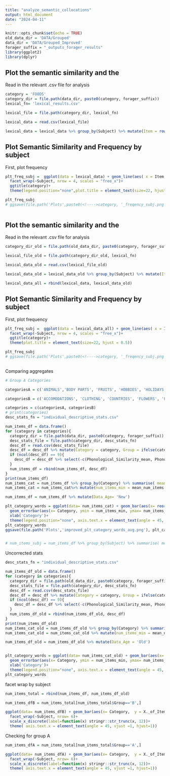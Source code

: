 ```yaml
---
title: "analyze_semantic_collocations"
output: html_document
date: "2024-04-11"
---
```


```r
knitr::opts_chunk$set(echo = TRUE)
old_data_dir = 'DATA/Grouped'
data_dir = 'DATA/Grouped_Improved'
forager_suffix = "_outputs_forager_results"
library(ggplot2)
library(dplyr)
```

## Plot the semantic similarity and the 

Read in the relevant .csv file for analysis

```r
category = 'FOODS'
category_dir = file.path(data_dir, paste0(category, forager_suffix))
lexical_fn= 'lexical_results.csv'

lexical_file = file.path(category_dir, lexical_fn)

lexical_data = read.csv(lexical_file)

lexical_data = lexical_data %>% group_by(Subject) %>% mutate(Item = row_number(), Data_Age = 'New')

```

## Plot Semantic Similarity and Frequency by subject

First, plot frequency
```r

plt_freq_subj =  ggplot(data = lexical_data) + geom_line(aes( x = Item, y = Frequency_Value, color = Subject, group = Subject))+
  facet_wrap(~Subject, nrow = 4, scales = "free_x")+ 
  ggtitle(category)+
  theme(legend.position="none",plot.title = element_text(size=22, hjust = 0.5))

plt_freq_subj
# ggsave(file.path('Plots',paste0(<!---->category, '_freqency_subj.png')), plt_freq_subj, units = "in", width = 8, height = 5)
  
```


## Plot the semantic similarity and the 

Read in the relevant .csv file for analysis

```r
category_dir_old = file.path(old_data_dir, paste0(category, forager_suffix))

lexical_file_old = file.path(category_dir_old, lexical_fn)

lexical_data_old = read.csv(lexical_file_old)

lexical_data_old = lexical_data_old %>% group_by(Subject) %>% mutate(Item = row_number(), Data_Age = 'Old')

lexical_data_all = rbind(lexical_data, lexical_data_old)

```

## Plot Semantic Similarity and Frequency by subject

First, plot frequency
```r

plt_freq_subj =  ggplot(data = lexical_data_all) + geom_line(aes( x = Item, y = Frequency_Value, linetype = Data_Age))+
  facet_wrap(~Subject, nrow = 4, scales = "free_x")+ 
  ggtitle(category)+
  theme(plot.title = element_text(size=22, hjust = 0.5))

plt_freq_subj
# ggsave(file.path('Plots',paste0(<!---->category, '_freqency_subj.png')), plt_freq_subj, units = "in", width = 8, height = 5)
  
```


Comparing aggregates 

```r

# Group A Categories

categoriesA = c('ANIMALS','BODY PARTS', 'FRUITS', 'HOBBIES', 'HOLIDAYS', 'HOME APPLIANCES', 'LIQUIDS', 'MEANS OF TRANSPORT', 'MEDICAL CONDITIONS', 'MUSICAL INSTRUMENTS', 'OCCUPATIONS', 'TOOLS', 'VEGETABLES')

categoriesB = c('ACCOMODATIONS', 'CLOTHING', 'COUNTRIES', 'FLOWERS', 'FOODS', 'FURNITURE', 'NATURAL ENVIRONMENT', 'NON-FOOD ITEMS FOUND IN SUPERMARKET', 'OFFICE SUPPLIES', 'SPORTS', 'TECHNOLOGY GADGETS & DEVICES', 'THINGS FOUND IN KITCHENS', 'TOYS')

categories = c(categoriesA, categoriesB)
# print(categories)
desc_stats_fn = "individual_descriptive_stats.csv"

num_items_df = data.frame()
for (category in categories){
  category_dir = file.path(data_dir, paste0(category, forager_suffix))
  desc_stats_file = file.path(category_dir, desc_stats_fn)
  desc_df = read.csv(desc_stats_file)
  desc_df = desc_df %>% mutate(Category = category, Group = ifelse(category %in% categoriesA, 'A', 'B') )
  if (ncol(desc_df) == 9){
    desc_df = desc_df %>% select(-c(Phonological_Similarity_mean, Phonological_Similarity_std))
  }
  num_items_df = rbind(num_items_df, desc_df)
}
print(num_items_df)
num_items_cat = num_items_df %>% group_by(Category) %>% summarise( mean_num_items = mean(X._of_Items, na.rm = TRUE), sd_num_items = sd(X._of_Items, na.rm = TRUE))
num_items_cat = num_items_cat%>% mutate(num_items_min = mean_num_items - sd_num_items, num_items_max = mean_num_items + sd_num_items)

num_items_df = num_items_df %>% mutate(Data_Age= 'New')

plt_category_words = ggplot(data= num_items_cat) + geom_bar(aes(x= reorder(Category, -mean_num_items),  y = mean_num_items, fill = Category), stat='identity')+
  geom_errorbar(aes(x= Category, ymin = num_items_min, ymax= num_items_max), width = 0)+
  xlab('Category')+
  theme(legend.position="none", axis.text.x = element_text(angle = 45, vjust =1, hjust=1))
plt_category_words
ggsave(file.path('Plots','improved_plt_category_words_avg.png'), plt_category_words, units = "in", width = 12, height = 6)


# num_items_subj = num_items_df %>% group_by(Subject) %>% summarise( mean_num_items = mean(X._of_Items), sd_num_items = sd(X._of_Items))
```


Uncorrected stats

```r

desc_stats_fn = "individual_descriptive_stats.csv"

num_items_df_old = data.frame()
for (category in categories){
  category_dir = file.path(old_data_dir, paste0(category, forager_suffix))
  desc_stats_file = file.path(category_dir, desc_stats_fn)
  desc_df = read.csv(desc_stats_file)
  desc_df = desc_df %>% mutate(Category = category, Group = ifelse(category %in% categoriesA, 'A', 'B') )
  if (ncol(desc_df) == 9){
    desc_df = desc_df %>% select(-c(Phonological_Similarity_mean, Phonological_Similarity_std))
  }
  num_items_df_old = rbind(num_items_df_old, desc_df)
}
print(num_items_df_old)
num_items_cat_old = num_items_df_old %>% group_by(Category) %>% summarise( mean_num_items = mean(X._of_Items, na.rm = TRUE), sd_num_items = sd(X._of_Items, na.rm = TRUE))
num_items_cat_old = num_items_cat_old %>% mutate(num_items_min = mean_num_items - sd_num_items, num_items_max = mean_num_items + sd_num_items)

num_items_df_old = num_items_df_old %>% mutate(Data_Age = 'Old')


plt_category_words = ggplot(data= num_items_cat_old) + geom_bar(aes(x= reorder(Category, -mean_num_items),  y = mean_num_items, fill = Category), stat='identity')+
  geom_errorbar(aes(x= Category, ymin = num_items_min, ymax= num_items_max), width = 0)+
  xlab('Category')+
  theme(legend.position="none", axis.text.x = element_text(angle = 45, vjust =1, hjust=1))
plt_category_words

```

facet wrap by subject

```r

num_items_total = rbind(num_items_df, num_items_df_old)

num_items_dfB = num_items_total[num_items_total$Group=='B',]

ggplot(data= num_items_dfB) + geom_bar(aes(x= Category,  y = X._of_Items, fill = Data_Age), stat='identity', position="dodge")+
  facet_wrap(~Subject, nrow= 6)+
  scale_x_discrete(label=function(x) stringr::str_trunc(x, 12))+
  theme( axis.text.x = element_text(angle = 45, vjust =1, hjust=1))

```

Checking for group A

```r


num_items_dfA = num_items_total[num_items_total$Group=='A',]

ggplot(data= num_items_dfA) + geom_bar(aes(x= Category,  y = X._of_Items, fill = Data_Age), stat='identity', position="dodge")+
  facet_wrap(~Subject, nrow= 6)+
  scale_x_discrete(label=function(x) stringr::str_trunc(x, 12))+
  theme( axis.text.x = element_text(angle = 45, vjust =1, hjust=1))

```

